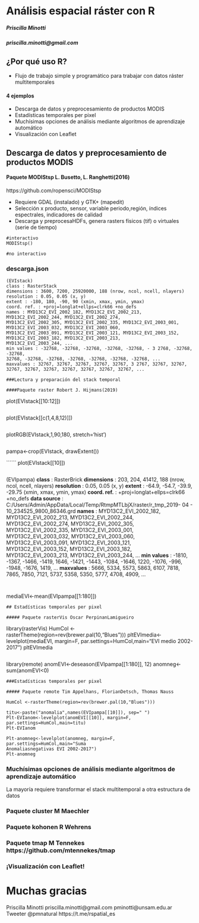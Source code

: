 # Análisis espacial ráster con R

##### Priscilla Minotti

##### priscilla.minotti@gmail.com

## ¿Por qué uso R?

 - Flujo de trabajo simple y programático para trabajar con datos ráster multitemporales

#### 4 ejemplos

- Descarga de datos y preprocesamiento de productos MODIS
- Estadísticas temporales per pixel
- Muchísimas opciones de análisis mediante algoritmos de aprendizaje automático
- Visualización con Leaflet

## Descarga de datos y preprocesamiento de productos MODIS

#### Paquete MODIStsp L. Busetto, L. Ranghetti(2016)
https://github.com/ropensci/MODIStsp

- Requiere GDAL (instalado) y GTK+ (mapedit)
- Selección x producto, sensor, variable periodo,región, índices espectrales, indicadores de calidad
- Descarga y preprocesaHDFs, genera rasters físicos (tif) o virtuales (serie de tiempo)

```
#interactivo
MODIStsp()
```
```
#no interactivo
```

### descarga.json

```
(EVIstack)
class : RasterStack
dimensions : 3600, 7200, 25920000, 188 (nrow, ncol, ncell, nlayers)
resolution : 0.05, 0.05 (x, y)
extent : -180, 180, -90, 90 (xmin, xmax, ymin, ymax)
coord. ref. : +proj=longlat+ellps=clrk66 +no_defs
names : MYD13C2_EVI_2002_182, MYD13C2_EVI_2002_213, MYD13C2_EVI_2002_244, MYD13C2_EVI_2002_274,
MYD13C2_EVI_2002_305, MYD13C2_EVI_2002_335, MYD13C2_EVI_2003_001, MYD13C2_EVI_2003_032, MYD13C2_EVI_2003_060,
MYD13C2_EVI_2003_091, MYD13C2_EVI_2003_121, MYD13C2_EVI_2003_152, MYD13C2_EVI_2003_182, MYD13C2_EVI_2003_213,
MYD13C2_EVI_2003_244, ...
min values : -32768, -32768, -32768, -32768, -32768, - 3 2768, -32768, -32768,
32768, -32768, -32768, -32768, -32768, -32768, -32768, ...
maxvalues : 32767, 32767, 32767, 32767, 32767, 3 2767, 32767, 32767,
32767, 32767, 32767, 32767, 32767, 32767, 32767, ...

###Lectura y preparación del stack temporal 

####Paquete raster Robert J. Hijmans(2019)

```
plot(EVIstack[[10:12]])
```
```
plot(EVIstack[[c(1,4,8,12)]])
```

```
plotRGB(EVIstack,1,90,180, stretch='hist')

```

```
pampa<-crop(EVIstack, drawExtent())


``````
plot(EVIstack[[10]])

```

```
(EVIpampa)
**class** : RasterBrick
**dimensions** : 203, 204, 41412, 188 (nrow, ncol, ncell, nlayers)
**resolution** : 0.05, 0.05 (x, y)
**extent** : -64.9, -54.7, -39.9, -29.75 (xmin, xmax, ymin, ymax)
**coord. ref.** : +proj=longlat+ellps=clrk66 +no_defs
**data source** :
C:/Users/Admin/AppData/Local/Temp/RtmpMTLbjX/raster/r_tmp_2019-
04 - 10_234525_9800_86346.grd
**names** : MYD13C2_EVI_2002_182, MYD13C2_EVI_2002_213,
MYD13C2_EVI_2002_244, MYD13C2_EVI_2002_274,
MYD13C2_EVI_2002_305, MYD13C2_EVI_2002_335,
MYD13C2_EVI_2003_001, MYD13C2_EVI_2003_032,
MYD13C2_EVI_2003_060, MYD13C2_EVI_2003_091,
MYD13C2_EVI_2003_121, MYD13C2_EVI_2003_152,
MYD13C2_EVI_2003_182, MYD13C2_EVI_2003_213,
MYD13C2_EVI_2003_244, ...
**min values** : -1810, -1367, -1466, -1419,
1646, -1421, -1443, -1084, -1646,
1220, -1076, -996, -1948, -1676,
1419, ...
**maxvalues** : 5666, 5334, 5573, 5863,
6107, 7818, 7865, 7850, 7121,
5737, 5358, 5350, 5777, 4708,
4909, ...
```


```
mediaEVI<-mean(EVIpampa[[1:180]])
```
## Estadísticas temporales per pixel

##### Paquete rasterVis Oscar PerpinanLamigueiro

```
library(rasterVis)
HumCol <-rasterTheme(region=rev(brewer.pal(10,"Blues")))
pltEVImedia<-levelplot(mediaEVI, margin=F,
par.settings=HumCol,main="EVI medio 2002-2017")
pltEVImedia
```
```
library(remote)
anomEVI<-deseason(EVIpampa[[1:180]], 12)
anomneg<-sum(anomEVI<0)
```
###Estadísticas temporales per pixel

##### Paquete remote Tim Appelhans, FlorianDetsch, Thomas Nauss

HumCol <-rasterTheme(region=rev(brewer.pal(10,"Blues")))

titu<-paste("anomalia",names(EVIpampa[[10]]), sep=" ")
Plt-EVIanom<-levelplot(anomEVI[[10]], margin=F, par.settings=HumCol,main=titu)
Plt-EVIanom

Plt-anomneg<-levelplot(anomneg, margin=F, par.settings=HumCol,main="Suma
Anomaliasnegativas EVI 2002-2017")
Plt-anomneg
```

### Muchísimas opciones de análisis mediante algoritmos de aprendizaje automático

La mayoría requiere transformar el stack multitemporal a otra estructura de datos

### Paquete cluster M Maechler


### Paquete kohonen R Wehrens


### Paquete tmap M Tennekes https://github.com/mtennekes/tmap


### ¡Visualización con Leaflet!


# Muchas gracias


Priscilla Minotti
priscilla.minotti@gmail.com
pminotti@unsam.edu.ar
Tweeter @pmnatural
https://t.me/rspatial_es



